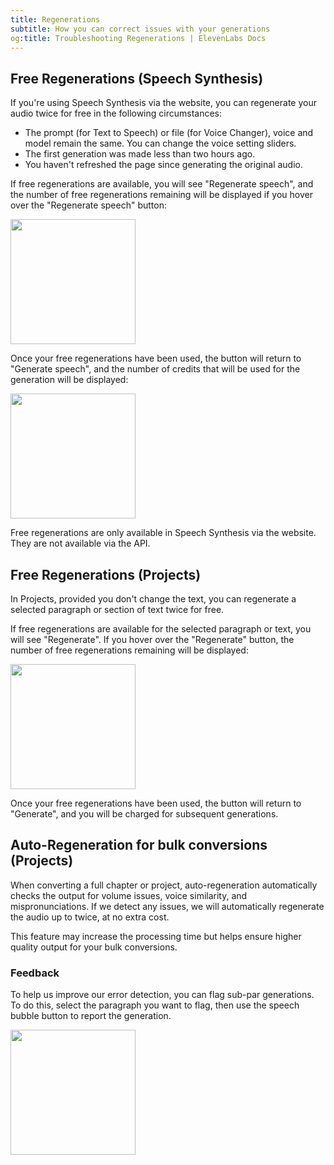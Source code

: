 ```yaml
---
title: Regenerations
subtitle: How you can correct issues with your generations
og:title: Troubleshooting Regenerations | ElevenLabs Docs
---
```


## Free Regenerations (Speech Synthesis)

If you're using Speech Synthesis via the website, you can regenerate your audio twice for free in the following circumstances:
- The prompt (for Text to Speech) or file (for Voice Changer), voice and model remain the same.  You can change the voice setting sliders.
- The first generation was made less than two hours ago.
- You haven't refreshed the page since generating the original audio.

If free regenerations are available, you will see "Regenerate speech", and the number of free regenerations remaining will be displayed if you hover over the "Regenerate speech" button:

<Frame>
<img height="200" src="/product/troubleshooting/images/tts-regen.webp" />
</Frame>

Once your free regenerations have been used, the button will return to "Generate speech", and the number of credits that will be used for the generation will be displayed:

<Frame>
<img height="200" src="/product/troubleshooting/images/tts-gen.webp" />
</Frame>

Free regenerations are only available in Speech Synthesis via the website.  They are not available via the API.

## Free Regenerations (Projects)

In Projects, provided you don't change the text, you can regenerate a selected paragraph or section of text twice for free.

If free regenerations are available for the selected paragraph or text, you will see "Regenerate".  If you hover over the "Regenerate" button, the number of free regenerations remaining will be displayed:

<Frame>
<img height="200" src="/product/troubleshooting/images/projects-regeneration.webp" />
</Frame>

Once your free regenerations have been used, the button will return to "Generate", and you will be charged for subsequent generations.

## Auto-Regeneration for bulk conversions (Projects)

When converting a full chapter or project, auto-regeneration automatically checks the output for volume issues, voice similarity, and mispronunciations. If we detect any issues, we will automatically regenerate the audio up to twice, at no extra cost.

This feature may increase the processing time but helps ensure higher quality output for your bulk conversions.

### Feedback

To help us improve our error detection, you can flag sub-par generations.  To do this, select the paragraph you want to flag, then use the speech bubble button to report the generation.

<Frame>
<img height="200" src="/product/troubleshooting/images/projects-feedback.webp" />
</Frame>